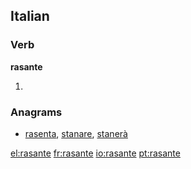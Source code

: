 ==Italian==

===Verb===
'''rasante'''

# {{present participle of|[[rasare#Italian|rasare]]|lang=it}}

===Anagrams===
* {{alphagram|aaenrst}} [[rasenta#Italian|rasenta]], [[stanare#Italian|stanare]], [[stanerà#Italian|stanerà]]

[[el:rasante]]
[[fr:rasante]]
[[io:rasante]]
[[pt:rasante]]